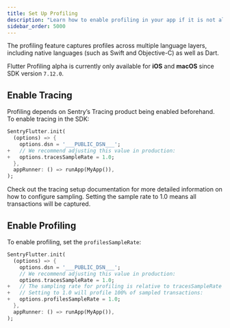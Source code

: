 ```yaml
---
title: Set Up Profiling
description: "Learn how to enable profiling in your app if it is not already set up."
sidebar_order: 5000
---
```


<PlatformContent includePath="profiling/index/preface" />
<PlatformContent includePath="profiling/index/why-profiling" />

The profiling feature captures profiles across multiple language layers, including native languages (such as Swift and Objective-C) as well as Dart.

<Note>

Flutter Profiling alpha is currently only available for **iOS** and **macOS** since SDK version `7.12.0`.

</Note>

## Enable Tracing

Profiling depends on Sentry’s Tracing product being enabled beforehand. To enable tracing in the SDK:

<SignInNote />

```dart {diff}
SentryFlutter.init(
  (options) => {
    options.dsn = '___PUBLIC_DSN___';
+   // We recommend adjusting this value in production:
+   options.tracesSampleRate = 1.0;
  },
  appRunner: () => runApp(MyApp()),
);
```

Check out the <PlatformLink to="/tracing/">tracing setup documentation</PlatformLink> for more detailed information on how to configure sampling. Setting the sample rate to 1.0 means all transactions will be captured.

## Enable Profiling

To enable profiling, set the `profilesSampleRate`:

<SignInNote />

```dart {diff}
SentryFlutter.init(
  (options) => {
    options.dsn = '___PUBLIC_DSN___';
    // We recommend adjusting this value in production:
    options.tracesSampleRate = 1.0;
+   // The sampling rate for profiling is relative to tracesSampleRate
+   // Setting to 1.0 will profile 100% of sampled transactions:
+   options.profilesSampleRate = 1.0;
  },
  appRunner: () => runApp(MyApp()),
);
```
